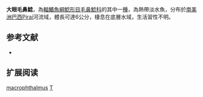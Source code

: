 {{Speciesbox
| name = 大眼毛鼻鯰
| image = 
| image_width = 
| status = NE
| status_system = IUCN3.1
| genus = Trichomycterus
| species = macrophthalmus
| authority = [[Barbosa_&_Costa|Barbosa & Costa]], 2012
| synonyms = 
}}

'''大眼毛鼻鯰'''，為[[輻鰭魚綱|輻鰭魚綱]][[鯰形目|鯰形目]][[毛鼻鯰科|毛鼻鯰科]]的其中一[[種|種]]，為熱帶淡水魚，分布於[[南美洲|南美洲]][[巴西|巴西]]Piraí河流域，體長可達6公分，棲息在底層水域，生活習性不明。

== 参考文献 ==
*{{FishBase_species|genus=Trichomycterus|species|macrophthalmus|year=2014|month=11}}

== 扩展阅读 ==
{{refbegin}}
{{wikispecies-inline|Trichomycterus macrophthalmus|大眼毛鼻鯰}}
{{refend}}
{{Taxonbar|from=Q14504786}}

[[Category:毛鼻鯰属|macrophthalmus]]
[[Category:2012年描述的鱼类|T]]

{{鯰形目小作品}}